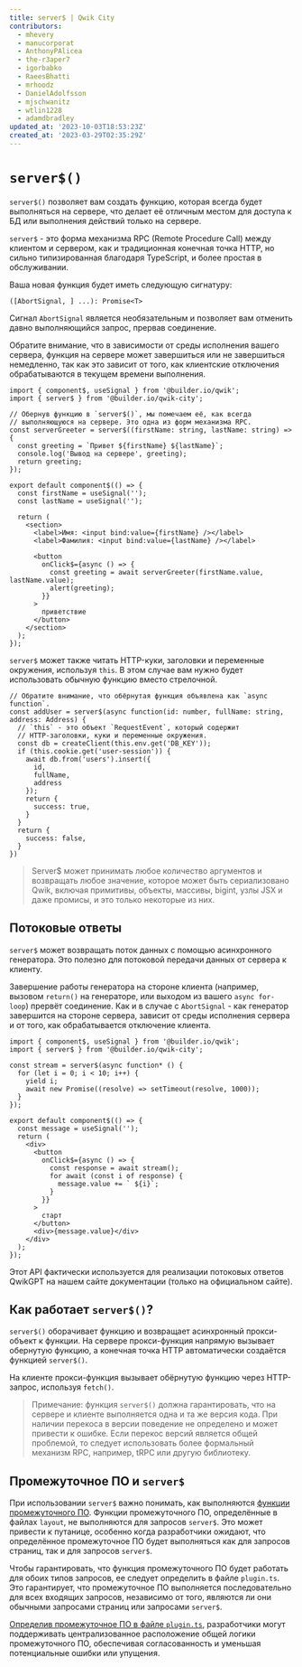 ```yaml
---
title: server$ | Qwik City
contributors:
  - mhevery
  - manucorporat
  - AnthonyPAlicea
  - the-r3aper7
  - igorbabko
  - RaeesBhatti
  - mrhoodz
  - DanielAdolfsson
  - mjschwanitz
  - wtlin1228
  - adamdbradley
updated_at: '2023-10-03T18:53:23Z'
created_at: '2023-03-29T02:35:29Z'
---
```


# `server$()`

`server$()` позволяет вам создать функцию, которая всегда будет выполняться на сервере, что делает её отличным местом для доступа к БД или выполнения действий только на сервере.

`server$` - это форма механизма RPC (Remote Procedure Call) между клиентом и сервером, как и традиционная конечная точка HTTP, но сильно типизированная благодаря TypeScript, и более простая в обслуживании.

Ваша новая функция будет иметь следующую сигнатуру:

`([AbortSignal, ] ...): Promise<T>`

Сигнал `AbortSignal` является необязательным и позволяет вам отменить давно выполняющийся запрос, прервав соединение.

Обратите внимание, что в зависимости от среды исполнения вашего сервера, функция на сервере может завершиться или не завершиться немедленно, так как это зависит от того, как клиентские отключения обрабатываются в текущем времени выполнения.

```tsx
import { component$, useSignal } from '@builder.io/qwik';
import { server$ } from '@builder.io/qwik-city';

// Обернув функцию в `server$()`, мы помечаем её, как всегда
// выполняющуюся на сервере. Это одна из форм механизма RPC.
const serverGreeter = server$((firstName: string, lastName: string) => {
  const greeting = `Привет ${firstName} ${lastName}`;
  console.log('Вывод на сервере', greeting);
  return greeting;
});

export default component$(() => {
  const firstName = useSignal('');
  const lastName = useSignal('');

  return (
    <section>
      <label>Имя: <input bind:value={firstName} /></label>
      <label>Фамилия: <input bind:value={lastName} /></label>

      <button
        onClick$={async () => {
          const greeting = await serverGreeter(firstName.value, lastName.value);
          alert(greeting);
        }}
      >
        приветствие
      </button>
    </section>
  );
});
```

`server$` может также читать HTTP-куки, заголовки и переменные окружения, используя `this`. В этом случае вам нужно будет использовать обычную функцию вместо стрелочной.

```tsx
// Обратите внимание, что обёрнутая функция объявлена как `async function`.
const addUser = server$(async function(id: number, fullName: string, address: Address) {
  // `this` - это объект `RequestEvent`, который содержит
  // HTTP-заголовки, куки и переменные окружения.
  const db = createClient(this.env.get('DB_KEY'));
  if (this.cookie.get('user-session')) {
    await db.from('users').insert({
      id,
      fullName,
      address
    });
    return {
      success: true,
    }
  }
  return {
    success: false,
  }
})
```

> Server$ может принимать любое количество аргументов и возвращать любое значение, которое может быть сериализовано Qwik, включая примитивы, объекты, массивы, bigint, узлы JSX и даже промисы, и это только некоторые из них.

## Потоковые ответы

`server$` может возвращать поток данных с помощью асинхронного генератора. Это полезно для потоковой передачи данных от сервера к клиенту.

Завершение работы генератора на стороне клиента (например, вызовом `return()` на генераторе, или выходом из вашего `async for-loop`) прервёт соединение. Как и в случае с `AbortSignal` - как генератор завершится на стороне сервера, зависит от среды исполнения сервера и от того, как обрабатывается отключение клиента.

```tsx
import { component$, useSignal } from '@builder.io/qwik';
import { server$ } from '@builder.io/qwik-city';

const stream = server$(async function* () {
  for (let i = 0; i < 10; i++) {
    yield i;
    await new Promise((resolve) => setTimeout(resolve, 1000));
  }
});

export default component$(() => {
  const message = useSignal('');
  return (
    <div>
      <button
        onClick$={async () => {
          const response = await stream();
          for await (const i of response) {
            message.value += ` ${i}`;
          }
        }}
      >
        старт
      </button>
      <div>{message.value}</div>
    </div>
  );
});
```

Этот API фактически используется для реализации потоковых ответов QwikGPT на нашем сайте документации (только на официальном сайте).

## Как работает `server$()`?

`server$()` оборачивает функцию и возвращает асинхронный прокси-объект к функции. На сервере прокси-функция напрямую вызывает обернутую функцию, а конечная точка HTTP автоматически создаётся функцией `server$()`.

На клиенте прокси-функция вызывает обёрнутую функцию через HTTP-запрос, используя `fetch()`.

> Примечание: функция `server$()` должна гарантировать, что на сервере и клиенте выполняется одна и та же версия кода. При наличии перекоса в версии поведение не определено и может привести к ошибке. Если перекос версий является общей проблемой, то следует использовать более формальный механизм RPC, например, tRPC или другую библиотеку.

## Промежуточное ПО и `server$`

При использовании `server$` важно понимать, как выполняются [функции промежуточного ПО](../middleware/#функции-промежуточного-по). Функции промежуточного ПО, определённые в файлах `layout`, не выполняются для запросов `server$`. Это может привести к путанице, особенно когда разработчики ожидают, что определённое промежуточное ПО будет выполняться как для запросов страниц, так и для запросов `server$`.

Чтобы гарантировать, что функция промежуточного ПО будет работать для обоих типов запросов, ее следует определить в файле `plugin.ts`. Это гарантирует, что промежуточное ПО выполняется последовательно для всех входящих запросов, независимо от того, являются ли они обычными запросами страниц или запросами `server$`.

[Определив промежуточное ПО в файле `plugin.ts`](../advanced/routing/#plugints), разработчики могут поддерживать централизованное расположение общей логики промежуточного ПО, обеспечивая согласованность и уменьшая потенциальные ошибки или упущения.
